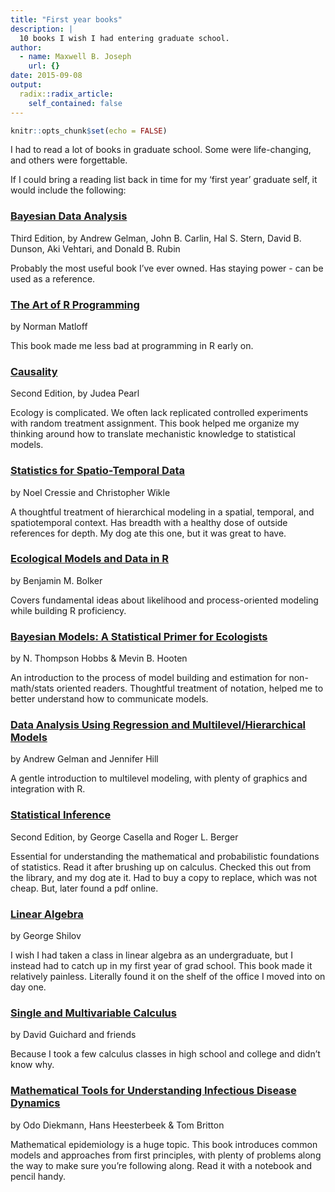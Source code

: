```yaml
---
title: "First year books"
description: |
  10 books I wish I had entering graduate school.
author:
  - name: Maxwell B. Joseph
    url: {}
date: 2015-09-08
output:
  radix::radix_article:
    self_contained: false
---
```


```r
knitr::opts_chunk$set(echo = FALSE)
```


I had to read a lot of books in graduate school.
Some were life-changing, and others were forgettable.

If I could bring a reading list back in time for my 'first year' graduate self, it would include the following:

### [Bayesian Data Analysis](https://www.crcpress.com/Bayesian-Data-Analysis-Third-Edition/Gelman-Carlin-Stern-Dunson-Vehtari-Rubin/9781439840955)

Third Edition, by Andrew Gelman, John B. Carlin, Hal S. Stern, David B. Dunson, Aki Vehtari, and Donald B. Rubin

Probably the most useful book I've ever owned. Has staying power - can be used
as a reference.

### [The Art of R Programming](https://www.nostarch.com/artofr.htm)

by Norman Matloff

This book made me less bad at programming in R early on.

### [Causality](http://www.cambridge.org/us/catalogue/catalogue.asp?isbn=9780521895606)

Second Edition, by Judea Pearl

Ecology is complicated. We often lack replicated controlled experiments with 
random treatment assignment. This book helped me organize my thinking around
how to translate mechanistic knowledge to statistical models. 

### [Statistics for Spatio-Temporal Data](http://www.wiley.com/WileyCDA/WileyTitle/productCd-EHEP002348.html)

by Noel Cressie and Christopher Wikle

A thoughtful treatment of hierarchical modeling in a spatial, temporal, and 
spatiotemporal context. Has breadth with a healthy dose of outside references
for depth. My dog ate this one, but it was great to have.

### [Ecological Models and Data in R](http://press.princeton.edu/titles/8709.html)

by Benjamin M. Bolker

Covers fundamental ideas about likelihood and process-oriented modeling while 
building R proficiency.

### [Bayesian Models: A Statistical Primer for Ecologists](http://press.princeton.edu/titles/10523.html)

by N. Thompson Hobbs & Mevin B. Hooten

An introduction to the process of model building and estimation for 
non-math/stats oriented readers. Thoughtful treatment of notation, helped me to
better understand how to communicate models. 

### [Data Analysis Using Regression and Multilevel/Hierarchical Models](http://www.cambridge.org/us/academic/subjects/statistics-probability/statistical-theory-and-methods/data-analysis-using-regression-and-multilevelhierarchical-models)

by Andrew Gelman and Jennifer Hill

A gentle introduction to multilevel modeling, with plenty of graphics and 
integration with R.

### [Statistical Inference](http://www.amazon.com/Statistical-Inference-George-Casella/dp/0534243126)

Second Edition, by George Casella and Roger L. Berger

Essential for understanding the mathematical and probabilistic foundations of 
statistics. Read it after brushing up on calculus. Checked this out from the 
library, and my dog ate it. Had to buy a copy to replace, which was not cheap. 
But, later found a pdf online. 

### [Linear Algebra](http://store.doverpublications.com/048663518x.html)
by George Shilov

I wish I had taken a class in linear algebra as an undergraduate, but I instead
had to catch up in my first year of grad school. This book made it relatively 
painless. Literally found it on the shelf of the office I moved into on day one.

### [Single and Multivariable Calculus](https://www.whitman.edu/mathematics/calculus_online/)
by David Guichard and friends

Because I took a few calculus classes in high school and college and didn't know 
why.

### [Mathematical Tools for Understanding Infectious Disease Dynamics](http://press.princeton.edu/titles/9916.html)

by Odo Diekmann, Hans Heesterbeek & Tom Britton

Mathematical epidemiology is a huge topic. This book introduces common models 
and approaches from first principles, with plenty of problems along the way to 
make sure you're following along. Read it with a notebook and pencil handy.
